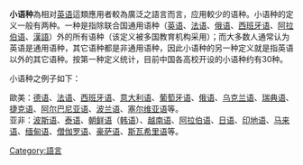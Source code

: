 {{unreferenced|time=2009-6-6}}
{{wwv}}

'''小语种'''為相对[[英语|英语]]這類應用者較為廣泛之語言而言，应用較少的语种。小语种的定义一般有两种。一种是指除联合国通用语种（[[英语|英语]]、[[法语|法语]]、[[俄语|俄语]]、[[西班牙语|西班牙语]]、[[阿拉伯语|阿拉伯语]]、[[漢語|漢語]]）外的所有语种（该定义被多国教育机构采用）；而大多数人通常认为英语是通用语种，其它语种都是非通用语种，因此小语种的另一种定义就是指英语以外的其它语种。按第一种定义统计，目前中国各高校开设的小语种约有30种。

小语种之例子如下：

歐美：[[德语|德语]]、[[法语|法语]]、[[西班牙语|西班牙语]]、[[意大利语|意大利语]]、[[葡萄牙语|葡萄牙语]]、[[俄语|俄语]]、[[乌克兰语|乌克兰语]]、[[瑞典语|瑞典语]]、[[捷克语|捷克语]]、[[阿尔巴尼亚语|阿尔巴尼亚语]]、[[波兰语|波兰语]]、[[塞尔维亚语|塞尔维亚语]]等。<br />
亚非：[[波斯语|波斯语]]、[[泰语|泰语]]、[[朝鲜语|朝鲜语]]（[[韩语|韩语]]）、[[越南语|越南语]]、[[阿拉伯语|阿拉伯语]]、[[日语|日语]]、[[印地语|印地语]]、[[马来语|马来语]]、[[缅甸语|缅甸语]]、[[僧伽罗语|僧伽罗语]]、[[豪萨语|豪萨语]]、[[斯瓦希里语|斯瓦希里语]]等。

{{语言小作品}}

[[Category:語言|Category:語言]]